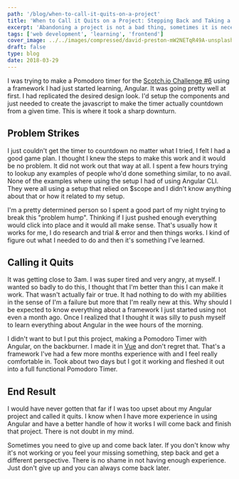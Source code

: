 ```yaml
---
path: '/blog/when-to-call-it-quits-on-a-project'
title: 'When to Call it Quits on a Project: Stepping Back and Taking a Break'
excerpt: 'Abandoning a project is not a bad thing, sometimes it is necessary'
tags: ['web development', 'learning', 'frontend']
cover_image: ../../images/compressed/david-preston-mW2NETqR49A-unsplash.jpg
draft: false
type: blog
date: 2018-03-29
---
```


I was trying to make a Pomodoro timer for the [Scotch.io Challenge #6](https://scotch.io/tutorials/code-challenge-6-build-a-pomodoro-timer) using a framework I had just started learning, Angular. It was going pretty well at first. I had replicated the desired design look. I'd setup the components and just needed to create the javascript to make the timer actually countdown from a given time. This is where it took a sharp downturn.

## Problem Strikes

I just couldn't get the timer to countdown no matter what I tried, I felt I had a good game plan. I thought I knew the steps to make this work and it would be no problem. It did not work out that way at all. I spent a few hours trying to lookup any examples of people who'd done something similar, to no avail. None of the examples where using the setup I had of using Angular CLI. They were all using a setup that relied on \$scope and I didn't know anything about that or how it related to my setup.

I'm a pretty determined person so I spent a good part of my night trying to break this "problem hump". Thinking if I just pushed enough everything would click into place and it would all make sense. That's usually how it works for me, I do research and trial & error and then things works. I kind of figure out what I needed to do and then it's something I've learned.

## Calling it Quits

It was getting close to 3am. I was super tired and very angry, at myself. I wanted so badly to do this, I thought that I'm better than this I can make it work. That wasn't actually fair or true. It had nothing to do with my abilities in the sense of I'm a failure but more that I'm really new at this. Why should I be expected to know everything about a framework I just started using not even a month ago. Once I realized that I thought it was silly to push myself to learn everything about Angular in the wee hours of the morning.

I didn't want to but I put this project, making a Pomodoro Timer with Angular, on the backburner. I made it in [Vue](https://codepen.io/Vpugh/pen/GxmmwO) and don't regret that. That's a framework I've had a few more months experience with and I feel really comfortable in. Took about two days but I got it working and fleshed it out into a full functional Pomodoro Timer.

## End Result

I would have never gotten that far if I was too upset about my Angular project and called it quits. I know when I have more experience in using Angular and have a better handle of how it works I will come back and finish that project. There is not doubt in my mind.

Sometimes you need to give up and come back later. If you don't know why it's not working or you feel your missing something, step back and get a different perspective. There is no shame in not having enough experience. Just don't give up and you can always come back later.
